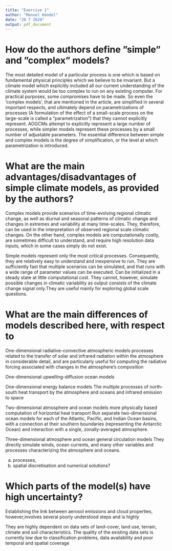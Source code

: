 ```yaml
---
title: "Exercise 1"
author: "Manuel Händel"
date: "20 7 2020"
output: pdf_document
---
```



# How do the authors define ”simple” and ”complex” models?

The most detailed model of a particular process is one which is based on
fundamental physical principles which we believe to be invariant. But a climate
model which explicitly included all our current understanding of the climate
system would be too complex to run  on  any  existing computer. For practical
purposes, some compromises have to be made. So even the 'complex models', that
are mentioned in the article, are simplified in several important respects, and
ultimately depend on parametrizations of processes (A formulation of the effect
of a small-scale process on the large-scale is called  a  “parametrization”)
that they cannot explicitly represent. AOGCMs  attempt  to  explicitly represent
a large number of processes, while simpler models represent these processes by a
small number of adjustable parameters. The essential difference between simple
and complex models is the degree of simplification, or the level at which
parametrization is introduced.

# What are the main advantages/disadvantages of simple climate models, as provided by the authors?

Complex  models  provide  scenarios  of  time-evolving regional  climatic
change, as  well  as  diurnal  and  seasonal patterns of climatic change and
changes in extremes and variability at many time-scales. They, therefore, can
be used in the interpretation of observed regional scale climatic changes.
On the other hand, complex models are computationally costly, are sometimes
difficult to understand, and require high resolution data  inputs, which  in
some  cases  simply  do  not  exist.

Simple  models  represent  only  the  most  critical  processes. Consequently,
they  are  relatively  easy  to  understand  and inexpensive  to  run. They are
sufficiently fast that multiple scenarios can be simulated, and that  runs  with
a  wide  range  of  parameter  values  can  be executed. Can be initialized in a
steady state at little computational cost. 
They cannot, however, simulate possible changes in climatic variability as
output consists of the climate change signal only.They  are  useful  mainly  for
exploring  global  scale questions.


# What are the main differences of models described here, with respect to
One-dimensional radiative-convective atmospheric models
  processes related to the transfer of solar and infrared radiation within the atmosphere in considerable detail, and are particularly useful for
  computing the radiative forcing associated with changes in the atmosphere’s composition

One-dimensional upwelling-diffusion ocean models
 

One-dimensional energy balance models
  The multiple processes of north-south heat transport by the atmosphere and oceans and infrared emission to space 
  
Two-dimensional atmosphere and ocean models
  more physically based computation of horizontal heat transport
  Run separate two-dimensional ocean models for each of the Atlantic, Pacific, and Indian Ocean basins, with a connection at their southern boundaries
  (representing the Antarctic Ocean) and interaction with a single, zonally-averaged atmosphere.
  
Three-dimensional atmosphere and ocean general circulation models
  They directly simulate winds, ocean currents, and many other variables and processes characterizing the atmosphere and oceans.
  
a) processes,
b) spatial discretisation and numerical solutions?


# Which parts of the model(s) have high uncertainty?

Establishing the link between  aerosol  emissions  and  cloud  properties, however,involves  several  poorly  understood  steps  and  is  highly 

They are highly dependent on data sets of land-cover, land use, terrain, climate and soil characteristics. The quality of the existing data sets is currently low due to 
classification problems, data availability and poor temporal and spatial coverage
